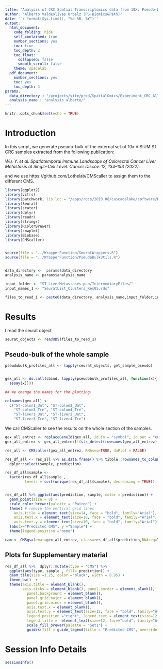 ```yaml
---
title: "Analysis of CRC Spatial Transcriptomics data from 10X: Pseudo-bulk CMS based classification"
author: 'Alberto Valdeolivas Urbelz (PS-Biomics&Path)'
date: '`r format(Sys.time(), "%d %B, %Y")`'
output:
  html_document:
    code_folding: hide
    self_contained: true
    number_sections: yes
    toc: true
    toc_depth: 2
    toc_float:
      collapsed: false
      smooth_scroll: false
    theme: spacelab
  pdf_document:
    number_sections: yes
    toc: yes
    toc_depth: 3
params:
  data_directory : "/projects/site/pred/SpatialOmics/Experiment_CRC_AllSamples/"
  analysis_name : "analysis_alberto/"
---
```


```r
knitr::opts_chunk$set(echo = TRUE)
```

# Introduction

In this script, we generate pseudo-bulk of the external set of 10x VISIUM ST CRC samples extracted from the following publication:  

_Wu, Y. et al. Spatiotemporal Immune Landscape of Colorectal Cancer Liver Metastasis at Single-Cell Level. Cancer Discov. 12, 134–153 (2022)._

and we use https://github.com/Lothelab/CMScaller to assign them to the different CMS. 


```r
library(ggplot2)
library(vctrs)
library(patchwork, lib.loc = "/apps/rocs/2020.08/cascadelake/software/R/4.1.2-foss-2020a/lib64/R/library")
library(Seurat)
library(scater)
library(dplyr)
library(readr)
library(stringr)
library(RColorBrewer)
library(cowplot)
library(Biobase)
library(CMScaller)


source(file = "../WrapperFunction/SeuratWrappers.R")
source(file = "../WrapperFunction/PseudoBulkUtils.R")


data_directory <-  params$data_directory
analysis_name <- params$analysis_name

input_folder <- "ST_LiverMetastases_pub/IntermediaryFiles/"
input_names_1 <- "SeuratList_Clusters_Res05.rds"

files_to_read_1 <- paste0(data_directory, analysis_name,input_folder,input_names_1)
```

# Results

I read the seurat object 

```r
seurat_objects <- readRDS(files_to_read_1)
```


## Pseudo-bulk of the whole sample

```r
pseudobulk_profiles_all <- lapply(seurat_objects, get_sample_pseudo)


gex_all <- do.call(cbind, lapply(pseudobulk_profiles_all, function(x){
  assay(x)}))

## We change the names for the plotting: 

colnames(gex_all) <- 
  c("ST-colon1_Unt", "ST-colon2_Unt", 
    "ST-colon3_Tre", "ST-colon4_Tre", 
    "ST-liver1_Unt", "ST-liver2_Unt",
    "ST-liver3_Tre", "ST-liver4_Tre")
```

We call CMScaller to see the results on the whole section of the samples. 

```r
gex_all_entrez <- replaceGeneId(gex_all, id.in = "symbol", id.out = "entrez")
gex_all_entrez <- gex_all_entrez[!(str_detect(rownames(gex_all_entrez), "^NA.")),]

res_all <- CMScaller(gex_all_entrez, RNAseq=TRUE, doPlot = FALSE)

res_df_all <- res_all %>% as.data.frame() %>% tibble::rownames_to_column(var = "sample") %>% 
  dplyr::select(sample, prediction) 

res_df_all$sample <- 
  factor(res_df_all$sample , 
         levels = sort(unique(res_df_all$sample), decreasing = TRUE)) 


res_df_all %>% ggplot(aes(prediction, sample, color = prediction)) +
  geom_point(size = 8) + 
  scale_color_brewer(palette = "Paired") + 
  theme( # remove the vertical grid lines
    axis.title = element_text(size=14, face = "bold", family="Arial"), 
    axis.text.x = element_text(size=10, face = "bold", family="Arial", angle = 90),
    axis.text.y = element_text(size=10, face = "bold", family="Arial")) + 
  labs(x="Predicted CMS", y ="Sample") + 
  theme(legend.position ="none") 
```

```r
cam <- CMSgsa(emat=gex_all_entrez, class=res_df_all$prediction,RNAseq=TRUE)
```

## Plots for Supplementary material 

```r
res_df_all %>%  dplyr::mutate(type = "CMS") %>% 
  ggplot(aes(type, sample , fill= prediction)) + 
  geom_tile(size =1.25, color ="black", width = 0.95) + 
  theme_bw()  + 
  theme(axis.title = element_blank(), 
        axis.ticks = element_blank(), panel.border = element_blank(), 
          panel.background = element_blank(),
          panel.grid.major = element_blank(), 
          panel.grid.minor = element_blank(), 
          axis.text.x = element_blank(),
          axis.text.y = element_text(size=12, face = "bold", family="Arial"),
          legend.position ="right", legend.text = element_text(size=12, face="bold", family="Arial"),
          legend.title =  element_text(size=12, face="bold", family="Arial")) +
          scale_fill_brewer(palette = "Set1") + 
          guides(fill = guide_legend(title = "Predicted CMS", override.aes = list(size = 10))) 
```

# Session Info Details

```r
sessionInfo()
```